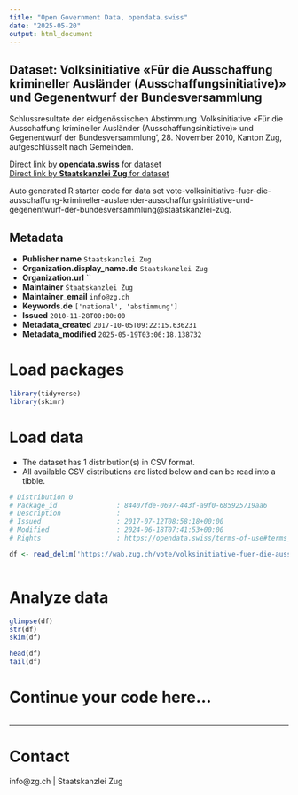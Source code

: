 ```yaml
---
title: "Open Government Data, opendata.swiss"
date: "2025-05-20"
output: html_document
---
```


## Dataset: Volksinitiative «Für die Ausschaffung krimineller Ausländer (Ausschaffungsinitiative)» und Gegenentwurf der Bundesversammlung

Schlussresultate der eidgenössischen Abstimmung 'Volksinitiative «Für die Ausschaffung krimineller Ausländer (Ausschaffungsinitiative)» und Gegenentwurf der Bundesversammlung', 28. November 2010, Kanton Zug, aufgeschlüsselt nach Gemeinden.

[Direct link by **opendata.swiss** for dataset](https://opendata.swiss/de/dataset/volksinitiative-fur-die-ausschaffung-krimineller-auslander-ausschaffungsinitiative-und-gegenent)<br>
[Direct link by **Staatskanzlei Zug** for dataset](https://wab.zug.ch/vote/volksinitiative-fuer-die-ausschaffung-krimineller-auslaender-ausschaffungsinitiative-und-gegenentwurf-der-bundesversammlung/data)

Auto generated R starter code for data set vote-volksinitiative-fuer-die-ausschaffung-krimineller-auslaender-ausschaffungsinitiative-und-gegenentwurf-der-bundesversammlung@staatskanzlei-zug.

## Metadata

- **Publisher.name** `Staatskanzlei Zug`
- **Organization.display_name.de** `Staatskanzlei Zug`
- **Organization.url** ``
- **Maintainer** `Staatskanzlei Zug`
- **Maintainer_email** `info@zg.ch`
- **Keywords.de** `['national', 'abstimmung']`
- **Issued** `2010-11-28T00:00:00`
- **Metadata_created** `2017-10-05T09:22:15.636231`
- **Metadata_modified** `2025-05-19T03:06:18.138732`


# Load packages

```r

library(tidyverse)
library(skimr)

```

# Load data

-   The dataset has 1 distribution(s) in CSV format.
-   All available CSV distributions are listed below and can be read into a tibble.

```r

# Distribution 0
# Package_id               : 84407fde-0697-443f-a9f0-685925719aa6
# Description              : 
# Issued                   : 2017-07-12T08:58:18+00:00
# Modified                 : 2024-06-18T07:41:53+00:00
# Rights                   : https://opendata.swiss/terms-of-use#terms_by

df <- read_delim('https://wab.zug.ch/vote/volksinitiative-fuer-die-ausschaffung-krimineller-auslaender-ausschaffungsinitiative-und-gegenentwurf-der-bundesversammlung/data-csv')



```

# Analyze data

```r

glimpse(df)
str(df)
skim(df)

head(df)
tail(df)

```

# Continue your code here...

```r

```

------------------------------------------------------------------------

# Contact

info@zg.ch | Staatskanzlei Zug
